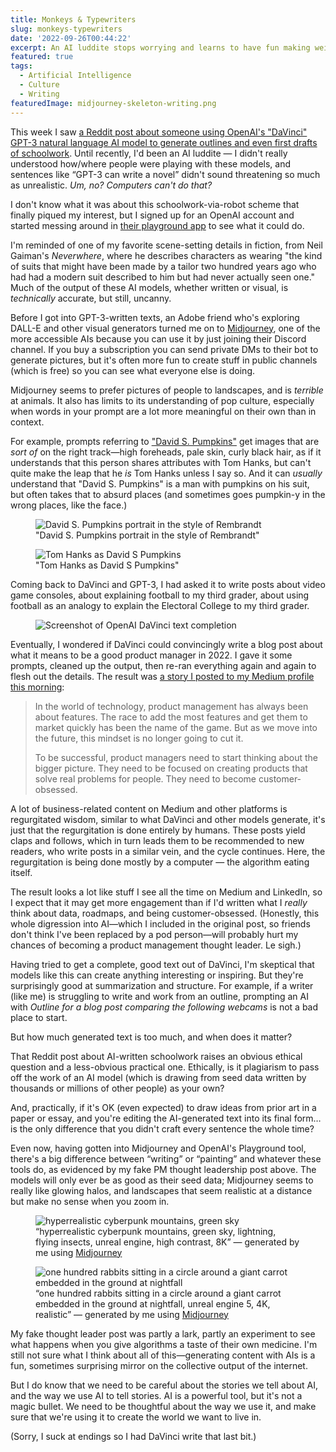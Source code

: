 ```yaml
---
title: Monkeys & Typewriters
slug: monkeys-typewriters
date: '2022-09-26T00:44:22'
excerpt: An AI luddite stops worrying and learns to have fun making weird stuff with robots.
featured: true
tags:
  - Artificial Intelligence
  - Culture
  - Writing
featuredImage: midjourney-skeleton-writing.png
---
```


This week I saw [a Reddit post about someone using OpenAI's "DaVinci" GPT-3 natural language AI model to generate outlines and even first drafts of schoolwork](https://www.reddit.com/r/OpenAI/comments/xlvygv/artifical_intelligence_allows_me_to_get_straight/?utm_source=share&utm_medium=web2x&context=3). Until recently, I'd been an AI luddite — I didn't really understood how/where people were playing with these models, and sentences like “GPT-3 can write a novel” didn't sound threatening so much as unrealistic. _Um, no? Computers can't do that?_

I don't know what it was about this schoolwork-via-robot scheme that finally piqued my interest, but I signed up for an OpenAI account and started messing around in [their playground app](https://beta.openai.com/playground) to see what it could do.

<Tweet url="https://twitter.com/ddemaree/status/1573846119527972865" />

I'm reminded of one of my favorite scene-setting details in fiction, from Neil Gaiman's _Neverwhere_, where he describes characters as wearing "the kind of suits that might have been made by a tailor two hundred years ago who had had a modern suit described to him but had never actually seen one." Much of the output of these AI models, whether written or visual, is _technically_ accurate, but still, uncanny.

Before I got into GPT-3-written texts, an Adobe friend who's exploring DALL-E and other visual generators turned me on to [Midjourney](https://midjourney.com), one of the more accessible AIs because you can use it by just joining their Discord channel. If you buy a subscription you can send private DMs to their bot to generate pictures, but it's often more fun to create stuff in public channels (which is free) so you can see what everyone else is doing.

Midjourney seems to prefer pictures of people to landscapes, and is _terrible_ at animals. It also has limits to its understanding of pop culture, especially when words in your prompt are a lot more meaningful on their own than in context.

For example, prompts referring to ["David S. Pumpkins"](https://en.wikipedia.org/wiki/David_S._Pumpkins) get images that are _sort of_ on the right track—high foreheads, pale skin, curly black hair, as if it understands that this person shares attributes with Tom Hanks, but can't quite make the leap that he _is_ Tom Hanks unless I say so. And it can _usually_ understand that "David S. Pumpkins" is a man with pumpkins on his suit, but often takes that to absurd places (and sometimes goes pumpkin-y in the wrong places, like the face.)

<figure>
  <Image src={import("../images/midjourney-1.png")} alt="David S. Pumpkins portrait in the style of Rembrandt" />
  <figcaption>"David S. Pumpkins portrait in the style of Rembrandt"</figcaption>
</figure>

<figure class="wp-block-image size-large">
  <Image src={import("../images/midjourney-2.png")} alt="Tom Hanks as David S Pumpkins" />
  <figcaption>"Tom Hanks as David S Pumpkins"</figcaption>
</figure>

Coming back to DaVinci and GPT-3, I had asked it to write posts about video game consoles, about explaining football to my third grader, about using football as an analogy to explain the Electoral College to my third grader.

<figure class="wp-block-image size-large">
  <Image src="img/davinci-screenshot.png" width={800} aspectRatio={1.67} alt="Screenshot of OpenAI DaVinci text completion" />
</figure>

Eventually, I wondered if DaVinci could convincingly write a blog post about what it means to be a good product manager in 2022. I gave it some prompts, cleaned up the output, then re-ran everything again and again to flesh out the details. The result was [a story I posted to my Medium profile this morning](https://ddemaree.medium.com/how-good-pms-work-in-2022-552f300d3ea3):

> In the world of technology, product management has always been about features. The race to add the most features and get them to market quickly has been the name of the game. But as we move into the future, this mindset is no longer going to cut it.
> 
> To be successful, product managers need to start thinking about the bigger picture. They need to be focused on creating products that solve real problems for people. They need to become customer-obsessed.

A lot of business-related content on Medium and other platforms is regurgitated wisdom, similar to what DaVinci and other models generate, it's just that the regurgitation is done entirely by humans. These posts yield claps and follows, which in turn leads them to be recommended to new readers, who write posts in a similar vein, and the cycle continues. Here, the regurgitation is being done mostly by a computer — the algorithm eating itself.

The result looks a lot like stuff I see all the time on Medium and LinkedIn, so I expect that it may get more engagement than if I'd written what I _really_ think about data, roadmaps, and being customer-obsessed. (Honestly, this whole digression into AI—which I included in the original post, so friends don't think I've been replaced by a pod person—will probably hurt my chances of becoming a product management thought leader. Le sigh.)

Having tried to get a complete, good text out of DaVinci, I'm skeptical that models like this can create anything interesting or inspiring. But they're surprisingly good at summarization and structure. For example, if a writer (like me) is struggling to write and work from an outline, prompting an AI with _Outline for a blog post comparing the following webcams_ is not a bad place to start.

But how much generated text is too much, and when does it matter?

That Reddit post about AI-written schoolwork raises an obvious ethical question and a less-obvious practical one. Ethically, is it plagiarism to pass off the work of an AI model (which is drawing from seed data written by thousands or millions of other people) as your own?

And, practically, if it's OK (even expected) to draw ideas from prior art in a paper or essay, and you're editing the AI-generated text into its final form… is the only difference that you didn't craft every sentence the whole time?

Even now, having gotten into Midjourney and OpenAI's Playground tool, there's a big difference between “writing” or “painting” and whatever these tools do, as evidenced by my fake PM thought leadership post above. The models will only ever be as good as their seed data; Midjourney seems to really like glowing halos, and landscapes that seem realistic at a distance but make no sense when you zoom in.

<figure class="wp-block-image">
  <Image src="/img/midjourney-cyberpunk-mountains.png" alt="hyperrealistic cyberpunk mountains, green sky" width={800} aspectRatio={(1400/777)} />
  <figcaption>“hyperrealistic cyberpunk mountains, green sky, lightning, flying insects, unreal engine, high contrast, 8K” — generated by me using <a href="https://midjourney.com/" target="_blank">Midjourney</a></figcaption>
</figure>

<figure class="wp-block-image">
  <Image src="/img/midjourney-spooky-bunnies.png" width={512} aspectRatio={1} alt="one hundred rabbits sitting in a circle around a giant carrot embedded in the ground at nightfall" />
  <figcaption>“one hundred rabbits sitting in a circle around a giant carrot embedded in the ground at nightfall, unreal engine 5, 4K, realistic” — generated by me using&nbsp;<a href="https://midjourney.com/" target="_blank">Midjourney</a></figcaption>
</figure>

My fake thought leader post was partly a lark, partly an experiment to see what happens when you give algorithms a taste of their own medicine. I'm still not sure what I think about all of this—generating content with AIs is a fun, sometimes surprising mirror on the collective output of the internet.

But I do know that we need to be careful about the stories we tell about AI, and the way we use AI to tell stories. AI is a powerful tool, but it's not a magic bullet. We need to be thoughtful about the way we use it, and make sure that we're using it to create the world we want to live in.

(Sorry, I suck at endings so I had DaVinci write that last bit.)

